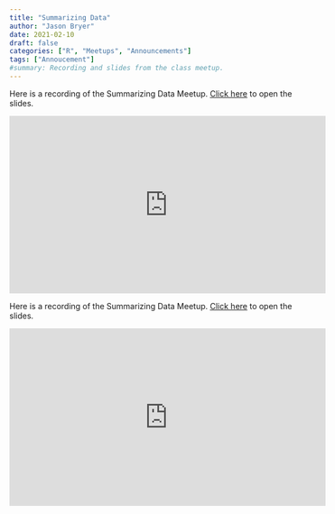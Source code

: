 ```yaml
---
title: "Summarizing Data"
author: "Jason Bryer"
date: 2021-02-10
draft: false
categories: ["R", "Meetups", "Announcements"]
tags: ["Annoucement"]
#summary: Recording and slides from the class meetup.
---
```


Here is a recording of the Summarizing Data Meetup. [Click here](/slides/02-Summarizing_Data.html#1) to open the slides.

<iframe width="560" height="315" src="https://www.youtube.com/embed/pQp5iAMVqTs" frameborder="0" allow="accelerometer; autoplay; clipboard-write; encrypted-media; gyroscope; picture-in-picture" allowfullscreen></iframe>

<!--more-->

Here is a recording of the Summarizing Data Meetup. [Click here](/slides/02-Summarizing_Data.html#1) to open the slides.

<iframe width="560" height="315" src="https://www.youtube.com/embed/pQp5iAMVqTs" frameborder="0" allow="accelerometer; autoplay; clipboard-write; encrypted-media; gyroscope; picture-in-picture" allowfullscreen></iframe>
